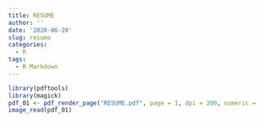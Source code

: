 ```yaml
---
title: RESUME
author: ''
date: '2020-06-20'
slug: resume
categories:
  - R
tags:
  - R Markdown
---
```

```r
library(pdftools)
library(magick)
pdf_01 <- pdf_render_page("RESUME.pdf", page = 1, dpi = 200, numeric = FALSE)
image_read(pdf_01)
```